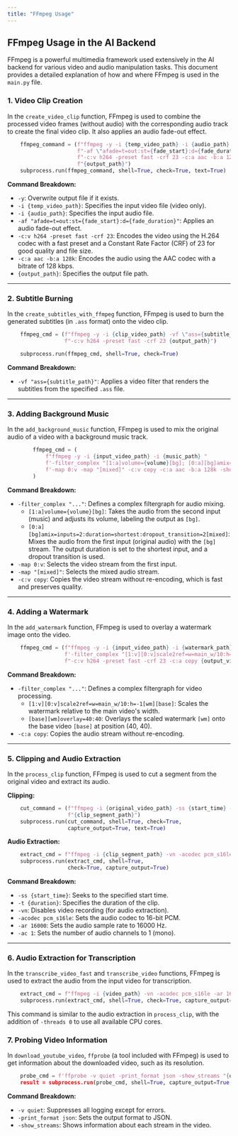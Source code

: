 ```yaml
---
title: "FFmpeg Usage"
---
```


## FFmpeg Usage in the AI Backend

FFmpeg is a powerful multimedia framework used extensively in the AI backend for various video and audio manipulation tasks. This document provides a detailed explanation of how and where FFmpeg is used in the `main.py` file.

### 1. Video Clip Creation

In the `create_video_clip` function, FFmpeg is used to combine the processed video frames (without audio) with the corresponding audio track to create the final video clip. It also applies an audio fade-out effect.

```python
    ffmpeg_command = (f"ffmpeg -y -i {temp_video_path} -i {audio_path} "
                      f"-af \"afade=t=out:st={fade_start}:d={fade_duration}\" "
                      f"-c:v h264 -preset fast -crf 23 -c:a aac -b:a 128k "
                      f"{output_path}")
    subprocess.run(ffmpeg_command, shell=True, check=True, text=True)
```

**Command Breakdown:**
- `-y`: Overwrite output file if it exists.
- `-i {temp_video_path}`: Specifies the input video file (video only).
- `-i {audio_path}`: Specifies the input audio file.
- `-af "afade=t=out:st={fade_start}:d={fade_duration}"`: Applies an audio fade-out effect.
- `-c:v h264 -preset fast -crf 23`: Encodes the video using the H.264 codec with a fast preset and a Constant Rate Factor (CRF) of 23 for good quality and file size.
- `-c:a aac -b:a 128k`: Encodes the audio using the AAC codec with a bitrate of 128 kbps.
- `{output_path}`: Specifies the output file path.

---

### 2. Subtitle Burning

In the `create_subtitles_with_ffmpeg` function, FFmpeg is used to burn the generated subtitles (in `.ass` format) onto the video clip.

```python
    ffmpeg_cmd = (f"ffmpeg -y -i {clip_video_path} -vf \"ass={subtitle_path}\" "
                  f"-c:v h264 -preset fast -crf 23 {output_path}")

    subprocess.run(ffmpeg_cmd, shell=True, check=True)
```

**Command Breakdown:**
- `-vf "ass={subtitle_path}"`: Applies a video filter that renders the subtitles from the specified `.ass` file.

---

### 3. Adding Background Music

In the `add_background_music` function, FFmpeg is used to mix the original audio of a video with a background music track.

```python
        ffmpeg_cmd = (
            f"ffmpeg -y -i {input_video_path} -i {music_path} "
            f'-filter_complex "[1:a]volume={volume}[bg]; [0:a][bg]amix=inputs=2:duration=shortest:dropout_transition=2[mixed]" '
            f'-map 0:v -map "[mixed]" -c:v copy -c:a aac -b:a 128k -shortest {output_video_path}'
        )
```

**Command Breakdown:**
- `-filter_complex "..."`: Defines a complex filtergraph for audio mixing.
  - `[1:a]volume={volume}[bg]`: Takes the audio from the second input (music) and adjusts its volume, labeling the output as `[bg]`.
  - `[0:a][bg]amix=inputs=2:duration=shortest:dropout_transition=2[mixed]`: Mixes the audio from the first input (original audio) with the `[bg]` stream. The output duration is set to the shortest input, and a dropout transition is used.
- `-map 0:v`: Selects the video stream from the first input.
- `-map "[mixed]"`: Selects the mixed audio stream.
- `-c:v copy`: Copies the video stream without re-encoding, which is fast and preserves quality.

---

### 4. Adding a Watermark

In the `add_watermark` function, FFmpeg is used to overlay a watermark image onto the video.

```python
    ffmpeg_cmd = (f"ffmpeg -y -i {input_video_path} -i {watermark_path} "
                  f'-filter_complex "[1:v][0:v]scale2ref=w=main_w/10:h=-1[wm][base];[base][wm]overlay=40:40" '
                  f"-c:v h264 -preset fast -crf 23 -c:a copy {output_video_path}")
```

**Command Breakdown:**
- `-filter_complex "..."`: Defines a complex filtergraph for video processing.
  - `[1:v][0:v]scale2ref=w=main_w/10:h=-1[wm][base]`: Scales the watermark relative to the main video's width.
  - `[base][wm]overlay=40:40`: Overlays the scaled watermark `[wm]` onto the base video `[base]` at position (40, 40).
- `-c:a copy`: Copies the audio stream without re-encoding.

---

### 5. Clipping and Audio Extraction

In the `process_clip` function, FFmpeg is used to cut a segment from the original video and extract its audio.

**Clipping:**
```python
    cut_command = (f"ffmpeg -i {original_video_path} -ss {start_time} -t {duration} "
                   f"{clip_segment_path}")
    subprocess.run(cut_command, shell=True, check=True,
                   capture_output=True, text=True)
```

**Audio Extraction:**
```python
    extract_cmd = f"ffmpeg -i {clip_segment_path} -vn -acodec pcm_s16le -ar 16000 -ac 1 {audio_path}"
    subprocess.run(extract_cmd, shell=True,
                   check=True, capture_output=True)
```

**Command Breakdown:**
- `-ss {start_time}`: Seeks to the specified start time.
- `-t {duration}`: Specifies the duration of the clip.
- `-vn`: Disables video recording (for audio extraction).
- `-acodec pcm_s16le`: Sets the audio codec to 16-bit PCM.
- `-ar 16000`: Sets the audio sample rate to 16000 Hz.
- `-ac 1`: Sets the number of audio channels to 1 (mono).

---

### 6. Audio Extraction for Transcription

In the `transcribe_video_fast` and `transcribe_video` functions, FFmpeg is used to extract the audio from the input video for transcription.

```python
    extract_cmd = f"ffmpeg -i {video_path} -vn -acodec pcm_s16le -ar 16000 -ac 1 -threads 0 {audio_path}"
    subprocess.run(extract_cmd, shell=True, check=True, capture_output=True)
```

This command is similar to the audio extraction in `process_clip`, with the addition of `-threads 0` to use all available CPU cores.

### 7. Probing Video Information

In `download_youtube_video`, `ffprobe` (a tool included with FFmpeg) is used to get information about the downloaded video, such as its resolution.

```python
    probe_cmd = f'ffprobe -v quiet -print_format json -show_streams "{output_path.replace("%("ext)s", "*")}"'
    result = subprocess.run(probe_cmd, shell=True, capture_output=True, text=True)
```

**Command Breakdown:**
- `-v quiet`: Suppresses all logging except for errors.
- `-print_format json`: Sets the output format to JSON.
- `-show_streams`: Shows information about each stream in the video.

```
